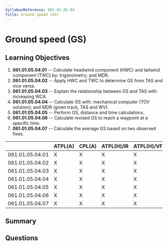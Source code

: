 ```yaml
---
SyllabusReference: 061.01.05.04
Title: Ground speed (GS)
---
```


# Ground speed (GS)

## Learning Objectives

1.  **061.01.05.04.01** -- Calculate headwind component (HWC) and tailwind
    component (TWC) by: trigonometry; and MDR.
2.  **061.01.05.04.02** -- Apply HWC and TWC to determine GS from TAS and vice
    versa.
3.  **061.01.05.04.03** -- Explain the relationship between GS and TAS with
    increasing WCA.
4.  **061.01.05.04.04** -- Calculate GS with: mechanical computer (TOV solution);
    and MDR (given track, TAS and WV).
5.  **061.01.05.04.05** -- Perform GS, distance and time calculations.
6.  **061.01.05.04.06** -- Calculate revised GS to reach a waypoint at a specific
    time.
7.  **061.01.05.04.07** -- Calculate the average GS based on two observed fixes.

|                 | ATPL(A) | CPL(A) | ATPL(H)/IR | ATPL(H)/VFR | CPL(H) | IR | CBIR(A) |
| --------------- | ------- | ------ | ---------- | ----------- | ------ | -- | ------- |
| 061.01.05.04.01 | X       | X      | X          | X           | X      |    |         |
| 061.01.05.04.02 | X       | X      | X          | X           |        |    |         |
| 061.01.05.04.03 | X       | X      | X          | X           | X      |    |         |
| 061.01.05.04.04 | X       | X      | X          | X           | X      |    |         |
| 061.01.05.04.05 | X       | X      | X          | X           | X      |    |         |
| 061.01.05.04.06 | X       | X      | X          | X           | X      |    |         |
| 061.01.05.04.07 | X       | X      | X          | X           | X      |    |         |

## Summary

## Questions
